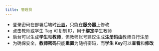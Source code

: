 ```yaml
---
title: 管理员
---
```


- 登录密码在部署后端时[设置](../deploy-docs/backend/env#admin_password)，只能在**服务器**上修改
- 点击教师或学生 Tag 可复制 ID，用于**绑定**学生教师
- 后台可以生成**学生**和**教师**，但教师账号建议生成**注册码由**教师自行注册
- 为确保安全，**教师密码**只能**重置**为随机密码，而**学生 Key**可以**查看**和**修改**
